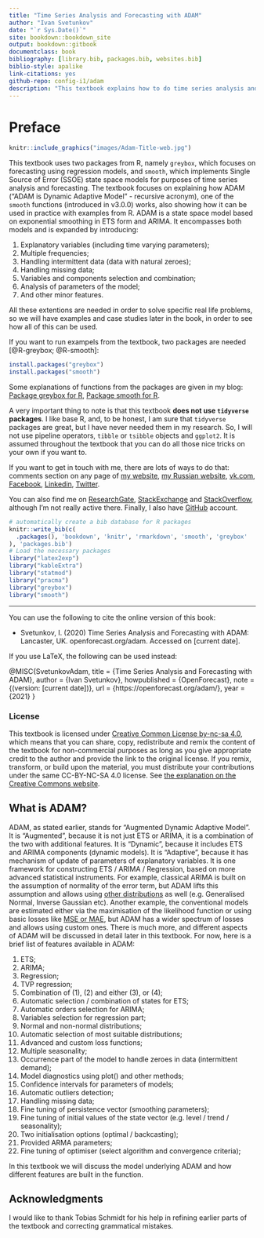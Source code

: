```yaml
--- 
title: "Time Series Analysis and Forecasting with ADAM"
author: "Ivan Svetunkov"
date: "`r Sys.Date()`"
site: bookdown::bookdown_site
output: bookdown::gitbook
documentclass: book
bibliography: [library.bib, packages.bib, websites.bib]
biblio-style: apalike
link-citations: yes
github-repo: config-i1/adam
description: "This textbook explains how to do time series analysis and forecasting using Augmented Dynamic Adaptive Model, implemented in smooth package for R."
---
```


# Preface {-}

```r
knitr::include_graphics("images/Adam-Title-web.jpg")
```


This textbook uses two packages from R, namely `greybox`, which focuses on forecasting using regression models, and `smooth`, which implements Single Source of Error (SSOE) state space models for purposes of time series analysis and forecasting. The textbook focuses on explaining how ADAM ("ADAM is Dynamic Adaptive Model" - recursive acronym), one of the `smooth` functions (introduced in v3.0.0) works, also showing how it can be used in practice with examples from R. ADAM is a state space model based on exponential smoothing in ETS form and ARIMA. It encompasses both models and is expanded by introducing:

1. Explanatory variables (including time varying parameters);
2. Multiple frequencies;
3. Handling intermittent data (data with natural zeroes);
4. Handling missing data;
5. Variables and components selection and combination;
6. Analysis of parameters of the model;
7. And other minor features.

All these extentions are needed in order to solve specific real life problems, so we will have examples and case studies later in the book, in order to see how all of this can be used.

If you want to run exampels from the textbook, two packages are needed [@R-greybox; @R-smooth]:
```r
install.packages("greybox")
install.packages("smooth")
```

Some explanations of functions from the packages are given in my blog: [Package greybox for R](https://forecasting.svetunkov.ru/en/category/r-en/greybox/), [Package smooth for R](https://forecasting.svetunkov.ru/en/category/r-en/smooth/).

A very important thing to note is that this textbook **does not use `tidyverse` packages**. I like base R, and, to be honest, I am sure that `tidyverse` packages are great, but I have never needed them in my research. So, I will not use pipeline operators, `tibble` or `tsibble` objects and `ggplot2`. It is assumed throughout the textbook that you can do all those nice tricks on your own if you want to.

If you want to get in touch with me, there are lots of ways to do that: comments section on any page of [my website](https://forecasting.svetunkov.ru/), [my Russian website](https://ivan.svetunkov.ru/), [vk.com](https://vk.com/isvetunkov), [Facebook](https://www.facebook.com/isvetunkov), [Linkedin](https://www.linkedin.com/in/isvetunkov), [Twitter](https://twitter.com/iSvetunkov).

You can also find me on [ResearchGate](https://www.researchgate.net/profile/Ivan_Svetunkov), [StackExchange](http://stats.stackexchange.com/users/87585/ivan-svetunkov) and [StackOverflow](http://stackoverflow.com/users/5296618/ivan-svetunkov), although I’m not really active there. Finally, I also have [GitHub](https://github.com/config-i1) account.

```r
# automatically create a bib database for R packages
knitr::write_bib(c(
  .packages(), 'bookdown', 'knitr', 'rmarkdown', 'smooth', 'greybox'
), 'packages.bib')
# Load the necessary packages
library("latex2exp")
library("kableExtra")
library("statmod")
library("pracma")
library("greybox")
library("smooth")
```

---

You can use the following to cite the online version of this book:

::: adamCitation
- Svetunkov, I. (2020) Time Series Analysis and Forecasting with ADAM: Lancaster, UK. openforecast.org/adam. Accessed on [current date].
:::

If you use LaTeX, the following can be used instead:

::: {.verbatim}
@MISC{SvetunkovAdam,
    title = {Time Series Analysis and Forecasting with ADAM},
    author = {Ivan Svetunkov},
    howpublished = {OpenForecast},
    note = {(version: [current date])},
    url = {https://openforecast.org/adam/},
    year = {2021}
}
:::

### License {-}

This textbook is licensed under [Creative Common License by-nc-sa 4.0](https://creativecommons.org/licenses/by-nc-sa/4.0/), which means that you can share, copy, redistribute and remix the content of the textbook for non-commercial purposes as long as you give appropriate credit to the author and provide the link to the original license. If you remix, transform, or build upon the material, you must distribute your contributions under the same CC-BY-NC-SA 4.0 license. See [the explanation on the Creative Commons website](https://creativecommons.org/licenses/by-nc-sa/4.0/).

## What is ADAM? {-}
ADAM, as stated earlier, stands for "Augmented Dynamic Adaptive Model". It is "Augmented", because it is not just ETS or ARIMA, it is a combination of the two with additional features. It is "Dynamic", because it includes ETS and ARIMA components (dynamic models). It is "Adaptive", because it has mechanism of update of parameters of explanatory variables. It is one framework for constructing ETS / ARIMA / Regression, based on more advanced statistical instruments. For example, classical ARIMA is built on the assumption of normality of the error term, but ADAM lifts this assumption and allows using [other distributions](#distributions) as well (e.g. Generalised Normal, Inverse Gaussian etc). Another example, the conventional models are estimated either via the maximisation of the likelihood function or using basic losses like [MSE or MAE](#errorMeasures), but ADAM has a wider spectrum of losses and allows using custom ones. There is much more, and different aspects of ADAM will be discussed in detail later in this textbook. For now, here is a brief list of features available in ADAM:

1. ETS;
2. ARIMA;
3. Regression;
4. TVP regression;
5. Combination of (1), (2) and either (3), or (4);
6. Automatic selection / combination of states for ETS;
7. Automatic orders selection for ARIMA;
8. Variables selection for regression part;
9. Normal and non-normal distributions;
10. Automatic selection of most suitable distributions;
11. Advanced and custom loss functions;
12. Multiple seasonality;
13. Occurrence part of the model to handle zeroes in data (intermittent demand);
14. Model diagnostics using plot() and other methods;
15. Confidence intervals for parameters of models;
16. Automatic outliers detection;
17. Handling missing data;
18. Fine tuning of persistence vector (smoothing parameters);
19. Fine tuning of initial values of the state vector (e.g. level / trend / seasonality);
20. Two initialisation options (optimal / backcasting);
21. Provided ARMA parameters;
22. Fine tuning of optimiser (select algorithm and convergence criteria);

In this textbook we will discuss the model underlying ADAM and how different features are built in the function.

## Acknowledgments {-}
I would like to thank Tobias Schmidt for his help in refining earlier parts of the textbook and correcting grammatical mistakes.
